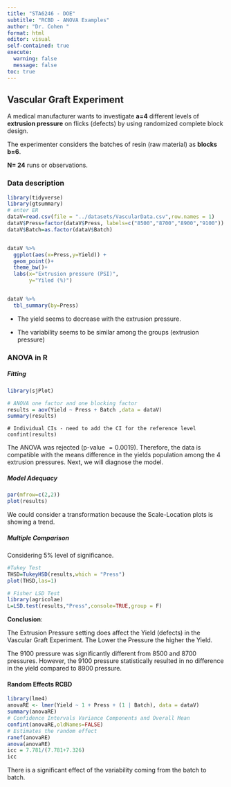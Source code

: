 ```yaml
---
title: "STA6246 - DOE"
subtitle: "RCBD - ANOVA Examples"
author: "Dr. Cohen "
format: html
editor: visual
self-contained: true
execute: 
  warning: false
  message: false
toc: true
---
```


## Vascular Graft Experiment

A medical manufacturer wants to investigate **a=4** different levels of **extrusion pressure** on flicks (defects) by using randomized complete block design.

The experimenter considers the batches of resin (raw material) as **blocks** **b=6**.

**N= 24** runs or observations.

### Data description

```r
library(tidyverse)
library(gtsummary)
# enter ER
dataV=read.csv(file = "../datasets/VascularData.csv",row.names = 1)
dataV$Press=factor(dataV$Press, labels=c("8500","8700","8900","9100"))
dataV$Batch=as.factor(dataV$Batch)


dataV %>%
  ggplot(aes(x=Press,y=Yield)) +
  geom_point()+
  theme_bw()+
  labs(x="Extrusion pressure (PSI)",
       y="Yiled (%)")


dataV %>%
  tbl_summary(by=Press)
```

-   The yield seems to decrease with the extrusion pressure.

-   The variability seems to be similar among the groups (extrusion pressure)

### ANOVA in R

##### Fitting

```r
library(sjPlot)

# ANOVA one factor and one blocking factor
results = aov(Yield ~ Press + Batch ,data = dataV)
summary(results)
```

```{tab_model(results)}

# Individual CIs - need to add the CI for the reference level
confint(results)
```

The ANOVA was rejected (p-value $= 0.0019$). Therefore, the data is compatible with the means difference in the yields population among the 4 extrusion pressures. Next, we will diagnose the model.

##### Model Adequacy

```r
par(mfrow=c(2,2))
plot(results)

```

We could consider a transformation because the Scale-Location plots is showing a trend.

##### Multiple Comparison

Considering 5% level of significance.

```r

#Tukey Test 
THSD=TukeyHSD(results,which = "Press")
plot(THSD,las=1)

# Fisher LSD Test
library(agricolae)
L=LSD.test(results,"Press",console=TRUE,group = F)
```

**Conclusion**:

The Extrusion Pressure setting does affect the Yield (defects) in the Vascular Graft Experiment. The Lower the Pressure the higher the Yield.

The 9100 pressure was significantly different from 8500 and 8700 pressures. However, the 9100 pressure statistically resulted in no difference in the yield compared to 8900 pressure.

#### Random Effects RCBD

```r
library(lme4)
anovaRE <- lmer(Yield ~ 1 + Press + (1 | Batch), data = dataV)
summary(anovaRE)
# Confidence Intervals Variance Components and Overall Mean
confint(anovaRE,oldNames=FALSE)
# Estimates the random effect
ranef(anovaRE)
anova(anovaRE)
icc = 7.781/(7.781+7.326)
icc
```

There is a significant effect of the variability coming from the batch to batch.
